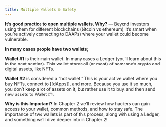 ```yaml
---
title: Multiple Wallets & Safety
---
```


**It’s good practice to open multiple wallets. Why?** — Beyond investors using them for different blockchains (bitcoin vs ethereum), it’s smart when you’re actively connecting to DAAPs) where your wallet could become vulnerable.

**In many cases people have two wallets;**

**Wallet #1** is their main wallet. In many cases a Ledger (you’ll learn about this in the next section). This wallet stores all (or most) of someone’s crypto and digital assets, like NFTs.

**Wallet #2** is considered a “hot wallet.” This is your active wallet where you buy NFTs, connect to \[\[dApps]], and more. Because you use it so much, you don’t keep a lot of assets on it, but rather use it to buy, and then send new assets to Wallet #1.

**Why is this Important?**
In Chapter 2 we’ll review how hackers can gain access to your wallet, common methods, and how to stay safe. The importance of two wallets is part of this process, along with using a Ledger, and something we’ll dive deeper into in Chapter 2!
